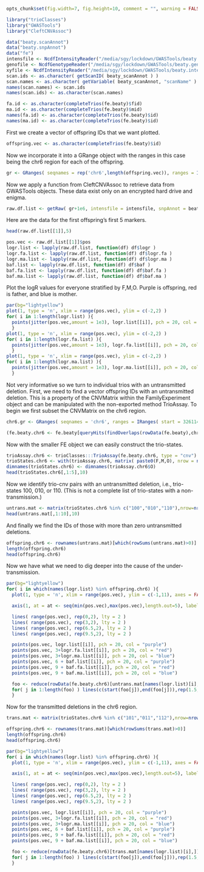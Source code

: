 ```r
opts_chunk$set(fig.width=7, fig.height=10, comment = "", warning = FALSE, tidy = TRUE, highlight = TRUE, fig.path = 'figures/', dev = 'png', background = 'red', width = 100)
```
```r
library("trioClasses")
library("GWASTools")
library("CleftCNVAssoc")
```
```r
data("beaty.scanAnnot")
data("beaty.snpAnnot")
data("fe")
intensfile <- NcdfIntensityReader("/media/sgy/lockdown/GWASTools/beaty.intensity.nc")
genofile <- NcdfGenotypeReader("/media/sgy/lockdown/GWASTools/beaty.geno.nc")
xyfile <- NcdfIntensityReader("/media/sgy/lockdown/GWASTools/beaty.intensity.xy.nc")
scan.ids <- as.character( getScanID( beaty_scanAnnot ) )
scan.names <- as.character( getVariable( beaty_scanAnnot, "scanName" ) )
names(scan.names) <- scan.ids
names(scan.ids) <- as.character(scan.names)
```

```r
fa.id <- as.character(completeTrios(fe.beaty)$fid)
ma.id <- as.character(completeTrios(fe.beaty)$mid)
names(fa.id) <- as.character(completeTrios(fe.beaty)$id)
names(ma.id) <- as.character(completeTrios(fe.beaty)$id)
```
First we create a vector of offspring IDs that we want plotted.
```r
offspring.vec <- as.character(completeTrios(fe.beaty)$id)
```
Now we incorporate it into a GRange object with the ranges in this case being the chr6 region for each of the offspring.
```r
gr <- GRanges( seqnames = rep('chr6',length(offspring.vec)), ranges = IRanges( start = 32611466, end =  32643872), id = offspring.vec )
```
Now we apply a function from CleftCNVAssoc to retrieve data from GWASTools objects.  These data exist only on an encrypted hard drive and enigma.
```r
raw.df.list <- getRaw( gr+1e6, intensfile = intensfile, snpAnnot = beaty_snpAnnot, scan.id = scan.ids, fa.id = fa.id, ma.id = ma.id, genofile = genofile, xyfile = xyfile )
```
Here are the data for the first offspring's first 5 markers.
```r
head(raw.df.list[[1]],5)
```

```r
pos.vec <- raw.df.list[[1]]$pos
logr.list <- lapply(raw.df.list, function(df) df$logr )
logr.fa.list <- lapply(raw.df.list, function(df) df$logr.fa )
logr.ma.list <- lapply(raw.df.list, function(df) df$logr.ma )
baf.list <- lapply(raw.df.list, function(df) df$baf )
baf.fa.list <- lapply(raw.df.list, function(df) df$baf.fa )
baf.ma.list <- lapply(raw.df.list, function(df) df$baf.ma )
```
Plot the logR values for everyone stratified by F,M,O.  Purple is offspring, red is father, and blue is mother.
```r
par(bg="lightyellow")
plot(1, type = 'n', xlim = range(pos.vec), ylim = c(-2,2) )
for( i in 1:length(logr.list) ){
  points(jitter(pos.vec,amount = 1e3), logr.list[[i]], pch = 20, col = "purple")
  }
plot(1, type = 'n', xlim = range(pos.vec), ylim = c(-2,2) )
for( i in 1:length(logr.fa.list) ){
  points(jitter(pos.vec,amount = 1e3), logr.fa.list[[i]], pch = 20, col = "red")
  }
plot(1, type = 'n', xlim = range(pos.vec), ylim = c(-2,2) )
for( i in 1:length(logr.ma.list) ){
  points(jitter(pos.vec,amount = 1e3), logr.ma.list[[i]], pch = 20, col = "blue")
  }
```
Not very informative so we turn to individual trios with an untransmitted deletion. First, we need to find a vector offspring IDs with an untransmitted deletion.  This is a property of the CNVMatrix within the FamilyExperiment object and can be manipulated with the non-exported method TrioAssay.  To begin we first subset the CNVMatrix on the chr6 region.
```r
chr6.gr <- GRanges( seqnames = 'chr6', ranges = IRanges( start = 32611466, end =  32643872))

(fe.beaty.chr6 <- fe.beaty[queryHits(findOverlaps(rowData(fe.beaty),chr6.gr))])
```
Now with the smaller FE object we can easily construct the trio-states.
```r
trioAssay.chr6 <- trioClasses:::TrioAssay(fe.beaty.chr6, type = "cnv")
trioStates.chr6 <- with(trioAssay.chr6, matrix( paste0(F,M,O), nrow = nrow(O), ncol = ncol(O)))
dimnames(trioStates.chr6) <- dimnames(trioAssay.chr6$O)
head(trioStates.chr6[,1:5],10)
```
Now we identify trio-cnv pairs with an untransmitted deletion, i.e., trio-states 100, 010, or 110.  (This is not a complete list of trio-states with a non-transmission.)
```r
untrans.mat <- matrix(trioStates.chr6 %in% c("100","010","110"),nrow=nrow(trioStates.chr6),ncol=ncol(trioStates.chr6),byrow=FALSE,dimnames=dimnames(trioStates.chr6))
head(untrans.mat[,1:10],10)
```
And finally we find the IDs of those with more than zero untransmitted deletions.
```r
offspring.chr6 <- rownames(untrans.mat)[which(rowSums(untrans.mat)>0)]
length(offspring.chr6)
head(offspring.chr6)
```
Now we have what we need to dig deeper into the cause of the under-transmission.
```r
par(bg="lightyellow")
for( i in which(names(logr.list) %in% offspring.chr6) ){
  plot(1, type = 'n', xlim = range(pos.vec), ylim = c(-1,11), axes = FALSE, main = paste0(names(logr.list)[i]), xlab = "MB", ylab = "")

  axis(1, at = at <- seq(min(pos.vec),max(pos.vec),length.out=5), labels = round(at/1e6,2) )

  lines( range(pos.vec), rep(0,2), lty = 2 )
  lines( range(pos.vec), rep(3,2), lty = 2 )
  lines( range(pos.vec), rep(6.5,2), lty = 2 )
  lines( range(pos.vec), rep(9.5,2), lty = 2 )

  points(pos.vec, logr.list[[i]], pch = 20, col = "purple")
  points(pos.vec, 3+logr.fa.list[[i]], pch = 20, col = "red")
  points(pos.vec, 3+logr.ma.list[[i]], pch = 20, col = "blue")
  points(pos.vec, 6 + baf.list[[i]], pch = 20, col = "purple")
  points(pos.vec, 9 + baf.fa.list[[i]], pch = 20, col = "red")
  points(pos.vec, 9 + baf.ma.list[[i]], pch = 20, col = "blue")

  foo <- reduce(rowData(fe.beaty.chr6)[untrans.mat[names(logr.list)[i],]])
  for( j in 1:length(foo) ) lines(c(start(foo[j]),end(foo[j])),rep(1.5,2), lwd = 5, col = "red")
  }
```
Now for the transmitted deletions in the chr6 region.
```r
trans.mat <- matrix(trioStates.chr6 %in% c("101","011","112"),nrow=nrow(trioStates.chr6),ncol=ncol(trioStates.chr6),byrow=FALSE,dimnames=dimnames(trioStates.chr6))
```
```r
offspring.chr6 <- rownames(trans.mat)[which(rowSums(trans.mat)>0)]
length(offspring.chr6)
head(offspring.chr6)
```
```r
par(bg="lightyellow")
for( i in which(names(logr.list) %in% offspring.chr6) ){
  plot(1, type = 'n', xlim = range(pos.vec), ylim = c(-1,11), axes = FALSE, main = paste0(names(logr.list)[i]), xlab = "MB", ylab = "")

  axis(1, at = at <- seq(min(pos.vec),max(pos.vec),length.out=5), labels = round(at/1e6,2) )

  lines( range(pos.vec), rep(0,2), lty = 2 )
  lines( range(pos.vec), rep(3,2), lty = 2 )
  lines( range(pos.vec), rep(6.5,2), lty = 2 )
  lines( range(pos.vec), rep(9.5,2), lty = 2 )

  points(pos.vec, logr.list[[i]], pch = 20, col = "purple")
  points(pos.vec, 3+logr.fa.list[[i]], pch = 20, col = "red")
  points(pos.vec, 3+logr.ma.list[[i]], pch = 20, col = "blue")
  points(pos.vec, 6 + baf.list[[i]], pch = 20, col = "purple")
  points(pos.vec, 9 + baf.fa.list[[i]], pch = 20, col = "red")
  points(pos.vec, 9 + baf.ma.list[[i]], pch = 20, col = "blue")

  foo <- reduce(rowData(fe.beaty.chr6)[trans.mat[names(logr.list)[i],]])
  for( j in 1:length(foo) ) lines(c(start(foo[j]),end(foo[j])),rep(1.5,2), lwd = 5, col = "purple")
  }
```
